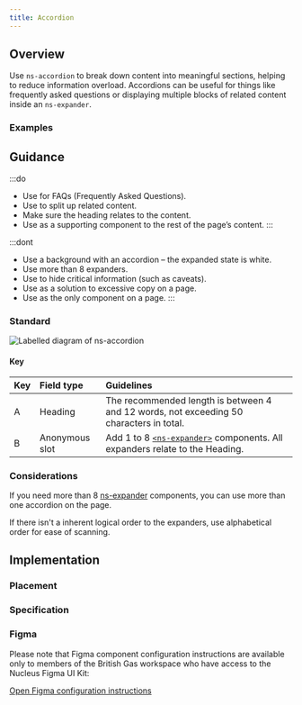 ```yaml
---
title: Accordion
---
```





## Overview

<CompDetails name={componentName} />

Use `ns-accordion` to break down content into meaningful sections, helping to reduce information overload. Accordions can be useful for things like frequently asked questions or displaying multiple blocks of related content inside an `ns-expander`.

### Examples

<ExampleViewer type="standard" />

## Guidance

:::do
- Use for FAQs (Frequently Asked Questions).
- Use to split up related content.
- Make sure the heading relates to the content.
- Use as a supporting component to the rest of the page’s content.
:::

:::dont
- Use a background with an accordion – the expanded state is white.
- Use more than 8 expanders.
- Use to hide critical information (such as caveats).
- Use as a solution to excessive copy on a page.
- Use as the only component on a page.
:::

### Standard

![Labelled diagram of ns-accordion](@assets/components/ns-accordion/guidance.webp)

#### Key

| Key | Field type | Guidelines |
| :--- | :--- | :--- |
| <span class="marker">A</span> | Heading | The recommended length is between 4 and 12 words, not exceeding 50 characters in total. |
| <span class="marker">B</span> | Anonymous slot | Add 1 to 8 [`<ns-expander>`](/components/ns-expander) components. All expanders relate to the Heading. |

### Considerations

If you need more than 8 [ns-expander](/components/ns-expander) components, you can use more than one accordion on the page.

If there isn't a inherent logical order to the expanders, use alphabetical order for ease of scanning.

## Implementation

### Placement

<Placement name={componentName}/>

### Specification

<Specification name={componentName} />

### Figma

Please note that Figma component configuration instructions are available only to members of the British Gas workspace who have access to the Nucleus Figma UI Kit:

[Open Figma configuration instructions](https://www.figma.com/design/HdnAatpIIliZhoj6C77aHx/Nucleus-BritishGas---Components?m=auto&node-id=1876-35073&t=IwNdEWK1sFgZAbou-1)
